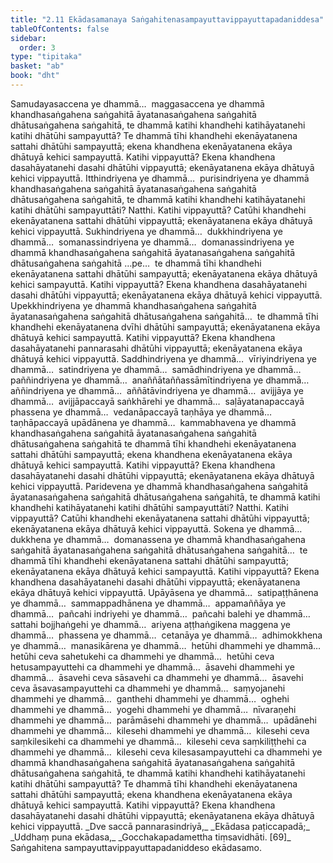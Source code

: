 ```yaml
---
title: "2.11 Ekādasamanaya Saṅgahitenasampayuttavippayuttapadaniddesa"
tableOfContents: false
sidebar:
  order: 3
type: "tipitaka"
basket: "ab"
book: "dht"
---
```



<DynamicBreadcrumb />

<Division number="409" book="dht">

<Paragraph number="503" book="dht">
Samudayasaccena ye dhammā…  maggasaccena ye dhammā khandhasaṅgahena saṅgahitā āyatanasaṅgahena saṅgahitā dhātusaṅgahena saṅgahitā, te dhammā katihi khandhehi katihāyatanehi katihi dhātūhi sampayuttā? Te dhammā tīhi khandhehi ekenāyatanena sattahi dhātūhi sampayuttā; ekena khandhena ekenāyatanena ekāya dhātuyā kehici sampayuttā. Katihi vippayuttā? Ekena khandhena dasahāyatanehi dasahi dhātūhi vippayuttā; ekenāyatanena ekāya dhātuyā kehici vippayuttā.
</Paragraph>

</Division>
<Division number="410" book="dht">

<Paragraph number="504" book="dht">
Itthindriyena ye dhammā…  purisindriyena ye dhammā khandhasaṅgahena saṅgahitā āyatanasaṅgahena saṅgahitā dhātusaṅgahena saṅgahitā, te dhammā katihi khandhehi katihāyatanehi katihi dhātūhi sampayuttāti? Natthi. Katihi vippayuttā? Catūhi khandhehi ekenāyatanena sattahi dhātūhi vippayuttā; ekenāyatanena ekāya dhātuyā kehici vippayuttā.
</Paragraph>

</Division>
<Division number="411" book="dht">

<Paragraph number="505" book="dht">
Sukhindriyena ye dhammā…  dukkhindriyena ye dhammā…  somanassindriyena ye dhammā…  domanassindriyena ye dhammā khandhasaṅgahena saṅgahitā āyatanasaṅgahena saṅgahitā dhātusaṅgahena saṅgahitā …pe…  te dhammā tīhi khandhehi ekenāyatanena sattahi dhātūhi sampayuttā; ekenāyatanena ekāya dhātuyā kehici sampayuttā. Katihi vippayuttā? Ekena khandhena dasahāyatanehi dasahi dhātūhi vippayuttā; ekenāyatanena ekāya dhātuyā kehici vippayuttā.
</Paragraph>

</Division>
<Division number="412" book="dht">

<Paragraph number="506" book="dht">
Upekkhindriyena ye dhammā khandhasaṅgahena saṅgahitā āyatanasaṅgahena saṅgahitā dhātusaṅgahena saṅgahitā…  te dhammā tīhi khandhehi ekenāyatanena dvīhi dhātūhi sampayuttā; ekenāyatanena ekāya dhātuyā kehici sampayuttā. Katihi vippayuttā? Ekena khandhena dasahāyatanehi pannarasahi dhātūhi vippayuttā; ekenāyatanena ekāya dhātuyā kehici vippayuttā.
</Paragraph>

</Division>
<Division number="413" book="dht">

<Paragraph number="507" book="dht">
Saddhindriyena ye dhammā…  vīriyindriyena ye dhammā…  satindriyena ye dhammā…  samādhindriyena ye dhammā…  paññindriyena ye dhammā…  anaññātaññassāmītindriyena ye dhammā…  aññindriyena ye dhammā…  aññātāvindriyena ye dhammā…  avijjāya ye dhammā…  avijjāpaccayā saṅkhārehi ye dhammā…  saḷāyatanapaccayā phassena ye dhammā…  vedanāpaccayā taṇhāya ye dhammā…  taṇhāpaccayā upādānena ye dhammā…  kammabhavena ye dhammā khandhasaṅgahena saṅgahitā āyatanasaṅgahena saṅgahitā dhātusaṅgahena saṅgahitā te dhammā tīhi khandhehi ekenāyatanena sattahi dhātūhi sampayuttā; ekena khandhena ekenāyatanena ekāya dhātuyā kehici sampayuttā. Katihi vippayuttā? Ekena khandhena dasahāyatanehi dasahi dhātūhi vippayuttā; ekenāyatanena ekāya dhātuyā kehici vippayuttā.
</Paragraph>

</Division>
<Division number="414" book="dht">

<Paragraph number="508" book="dht">
Paridevena ye dhammā khandhasaṅgahena saṅgahitā āyatanasaṅgahena saṅgahitā dhātusaṅgahena saṅgahitā, te dhammā katihi khandhehi katihāyatanehi katihi dhātūhi sampayuttāti? Natthi. Katihi vippayuttā? Catūhi khandhehi ekenāyatanena sattahi dhātūhi vippayuttā; ekenāyatanena ekāya dhātuyā kehici vippayuttā.
</Paragraph>

</Division>
<Division number="415" book="dht">

<Paragraph number="509" book="dht">
Sokena ye dhammā…  dukkhena ye dhammā…  domanassena ye dhammā khandhasaṅgahena saṅgahitā āyatanasaṅgahena saṅgahitā dhātusaṅgahena saṅgahitā…  te dhammā tīhi khandhehi ekenāyatanena sattahi dhātūhi sampayuttā; ekenāyatanena ekāya dhātuyā kehici sampayuttā. Katihi vippayuttā? Ekena khandhena dasahāyatanehi dasahi dhātūhi vippayuttā; ekenāyatanena ekāya dhātuyā kehici vippayuttā.
</Paragraph>

</Division>
<Division number="416" book="dht">

<Paragraph number="510" book="dht">
Upāyāsena ye dhammā…  satipaṭṭhānena ye dhammā…  sammappadhānena ye dhammā…  appamaññāya ye dhammā…  pañcahi indriyehi ye dhammā…  pañcahi balehi ye dhammā…  sattahi bojjhaṅgehi ye dhammā…  ariyena aṭṭhaṅgikena maggena ye dhammā…  phassena ye dhammā…  cetanāya ye dhammā…  adhimokkhena ye dhammā…  manasikārena ye dhammā…  hetūhi dhammehi ye dhammā…  hetūhi ceva sahetukehi ca dhammehi ye dhammā…  hetūhi ceva hetusampayuttehi ca dhammehi ye dhammā…  āsavehi dhammehi ye dhammā…  āsavehi ceva sāsavehi ca dhammehi ye dhammā…  āsavehi ceva āsavasampayuttehi ca dhammehi ye dhammā…  saṃyojanehi dhammehi ye dhammā…  ganthehi dhammehi ye dhammā…  oghehi dhammehi ye dhammā…  yogehi dhammehi ye dhammā…  nīvaraṇehi dhammehi ye dhammā…  parāmāsehi dhammehi ye dhammā…  upādānehi dhammehi ye dhammā…  kilesehi dhammehi ye dhammā…  kilesehi ceva saṃkilesikehi ca dhammehi ye dhammā…  kilesehi ceva saṃkiliṭṭhehi ca dhammehi ye dhammā…  kilesehi ceva kilesasampayuttehi ca dhammehi ye dhammā khandhasaṅgahena saṅgahitā āyatanasaṅgahena saṅgahitā dhātusaṅgahena saṅgahitā, te dhammā katihi khandhehi katihāyatanehi katihi dhātūhi sampayuttā? Te dhammā tīhi khandhehi ekenāyatanena sattahi dhātūhi sampayuttā; ekena khandhena ekenāyatanena ekāya dhātuyā kehici sampayuttā. Katihi vippayuttā? Ekena khandhena dasahāyatanehi dasahi dhātūhi vippayuttā; ekenāyatanena ekāya dhātuyā kehici vippayuttā.
</Paragraph>

<Paragraph number="511" type="verses" book="dht">
_Dve saccā pannarasindriyā,_  
_Ekādasa paṭiccapadā;_  
_Uddhaṃ puna ekādasa,_  
_Gocchakapadamettha tiṃsavidhāti. [69]_  


</Paragraph>
</Division>

<Paragraph number="512" type="center" book="dht">
Saṅgahitena sampayuttavippayuttapadaniddeso ekādasamo.
</Paragraph>